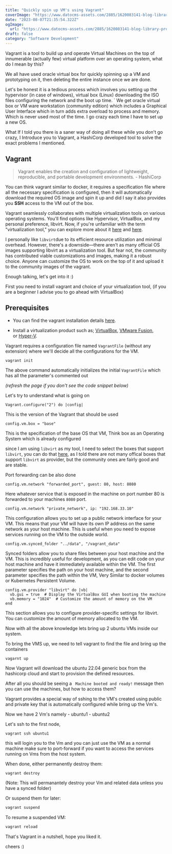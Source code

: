 ```yaml
---
title: "Quickly spin up VM's using Vagrant"
coverImage: "https://www.datocms-assets.com/2885/1620083141-blog-library-product-vagrant-logo-dark-graphics.jpg"
date: "2023-08-07T21:35:54.322Z"
ogImage:
  url: "https://www.datocms-assets.com/2885/1620083141-blog-library-product-vagrant-logo-dark-graphics.jpg"
draft: false
category: "Software Development"
---
```


Vagrant is a tool to build up and operate Virtual Machines on the top of innumerable (actually few) virtual platform over an operating system, what do I mean by this?

We all have used oracle virtual box for quickly spinning up a VM and prototyping on it, then deleting the entire instance once we are done.

Let's be honest it is a tedious process which involves you setting up the hypervisor (in case of windows), virtual box (Linux) downloading the ISO files configuring the network and the boot up time.
`
We get oracle virtual box or VM ware workstation (community edition) which includes a Graphical User Interface which in turn adds extra overload to process and memory. Which is never used most of the time. I go crazy each time I have to set up a new OS.

What If I told you there is a saner way of doing all these while you don't go crazy, I Introduce you to Vagrant, a HashiCorp developed tool to solve the exact problems I mentioned.

## Vagrant

> Vagrant enables the creation and configuration of lightweight, reproducible, and portable development environments. - HashiCorp

You can think vagrant similar to docker, it requires a specification file where all the necessary specification is configured, then it will automatically download the required OS image and spin it up and did I say it also provides you **SSH** access to the VM out of the box.

Vagrant seamlessly collaborates with multiple virtualization tools on various operating systems. You'll find options like Hypervisor, VirtualBox, and my personal preference, libvirt. Now, if you're unfamiliar with the term "virtualization tool," you can explore more about it [here](https://www.redhat.com/en/topics/virtualization/what-is-a-hypervisor) and [here](https://www.makeuseof.com/best-virtual-machine-linux-kvm-virtualbox-qemu-hyper-v/).

I personally like `libvirt`due to its efficient resource utilization and minimal overhead. However, there's a downside—there aren't as many official OS images supporting libvirt as a virtualization tool. But fear not, the community has contributed viable customizations and images, making it a robust choice. Anyone can customize the OS to work on the top of it and upload it to the community images of the vagrant.

Enough talking, let's get into it :)

First you need to install vagrant and choice of your virtualization tool, (if you are a beginner I advise you to go ahead with VirtualBox)

## Prerequisites

- You can find the vagrant installation details [here](https://developer.hashicorp.com/vagrant/downloads).

- Install a virtualization product such as; [VirtualBox](https://www.virtualbox.org/), [VMware Fusion](https://customerconnect.vmware.com/downloads/get-download?downloadGroup=FUS-PUBTP-2021H1), or [Hyper-V](https://docs.microsoft.com/en-us/virtualization/hyper-v-on-windows/quick-start/enable-hyper-v).

Vagrant requires a configuration file named `VagrantFile` (without any extension) where we'll decide all the configurations for the VM.

```
vagrant init
```

The above command automatically initializes the initial `VagrantFile` which has all the parameter's commented out

_(refresh the page if you don't see the code snippet below)_

<script src="https://gist.github.com/Prajwalprakash3722/fa046fe832f947cfa5081eef320119c0.js"></script>

Let's try to understand what is going on

```
Vagrant.configure("2") do |config|
```

This is the version of the Vagrant that should be used

```
config.vm.box = "base"
```

This is the specification of the base OS that VM, Think box as an Operating System which is already configured

since I am using `libvirt` as my tool, I need to select the boxes that support `libvirt`, you can do that [here](https://app.vagrantup.com/boxes/search?provider=libvirt), as I told there are not many offical boxes that support `libvirt` as provider, but the community ones are fairly good and are stable.

Port forwarding can be also done

```
config.vm.network "forwarded_port", guest: 80, host: 8080
```

Here whatever service that is exposed in the machine on port number 80 is forwarded to your machines `8080` port.

```
config.vm.network "private_network", ip: "192.168.33.10"
```

This configuration allows you to set up a public network interface for your VM. This means that your VM will have its own IP address on the same network as your host machine. This is useful when you need to expose services running on the VM to the outside world.

```
config.vm.synced_folder "../data", "/vagrant_data"
```

Synced folders allow you to share files between your host machine and the VM. This is incredibly useful for development, as you can edit code on your host machine and have it immediately available within the VM. The first parameter specifies the path on your host machine, and the second parameter specifies the path within the VM, Very Similar to docker volumes or Kubernetes Persistent Volume.

```
config.vm.provider "libvirt" do |vb|
  vb.gui = true  # Display the VirtualBox GUI when booting the machine
  vb.memory = "1024"  # Customize the amount of memory on the VM
end
```

This section allows you to configure provider-specific settings for libvirt. You can customize the amount of memory allocated to the VM.

Now with all the above knowledge lets bring up 2 ubuntu VMs inside our system.

<script src="https://gist.github.com/Prajwalprakash3722/d200bf2997dc55e856ca116f53ef1f55.js"></script>

To bring the VMS up, we need to tell vagrant to find the file and bring up the containers

```bash
vagarnt up
```

Now Vagrant will download the ubuntu 22.04 generic box from the hashicorp cloud and start to provision the defined resources.

After all you should be seeing a ` Machine booted and ready!` message then you can use the machines, but how to access them?

Vagrant provides a special way of sshing to the VM's created using public and private key that is automatically configured while bring up the Vm's.

Now we have 2 Vm's namely - ubuntu1 - ubuntu2

Let's ssh to the first node,

```
vagrant ssh ubuntu1
```

this will login you to the Vm and you can just use the VM as a normal machine make sure to port-forward if you want to access the services running on Vms from the host system.

When done, either permanently destroy them:

```
vagrant destroy
```

(Note: This will permanantely destroy your Vm and related data unless you have a synced folder)

Or suspend them for later:

```bash
vagrant suspend
```

To resume a suspended VM:

```bash
vagrant reload
```

That's Vagrant in a nutshell, hope you liked it.

cheers :)
